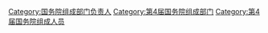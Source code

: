 [[Category:国务院组成部门负责人|Category:国务院组成部门负责人]]
[[Category:第4届国务院组成部门|Category:第4届国务院组成部门]]
[[Category:第4届国务院组成人员|Category:第4届国务院组成人员]]
